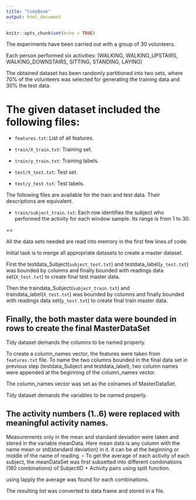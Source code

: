 ```yaml
---
title: "CodeBook"
output: html_document
---
```


```r
knitr::opts_chunk$set(echo = TRUE)
```


The experiments have been carried out with a group of 30 volunteers.

Each person performed six activities:
	(WALKING, WALKING_UPSTAIRS, WALKING_DOWNSTAIRS, SITTING, STANDING, LAYING)

The obtained dataset has been randomly partitioned into two sets, where 70% of the volunteers was selected for generating the training data and 30% the test data. 

The given dataset included the following files:
==
- `features.txt`: List of all features.

- `train/X_train.txt`: Training set.

- `train/y_train.txt`: Training labels.

- `test/X_test.txt`: Test set.

- `test/y_test.txt`: Test labels.

The following files are available for the train and test data. Their descriptions are equivalent. 

- `train/subject_train.txt`: Each row identifies the subject who performed the activity for each window sample. Its range is from 1 to 30. 

==

All the data sets needed are read into memory in the first few lines of code. 

Initial task is to merge all appropriate datasets to create a master dataset.

First the testdata_Subject(`subject_test.txt`) and testdata_label(`y_test.txt`) was bounded by columns and finally bounded with readings data set(`X_test.txt`) to create final test master data.

Then the traindata_Subject(`subject_train.txt`) and traindata_label(`X_test.txt`) was bounded by columns and finally bounded with readings data set(`y_test.txt`) to create final train master data.

Finally, the both master data were bounded in rows to create the final MasterDataSet
-------
Tidy dataset demands the columns to be named properly. 

To create a column_names vector, the features were taken from `features.txt` file.
To name the two columns bounded in the final data set in previous step (testdata_Subject and testdata_label), two column names were appended at the beginning of the column_names vector.

The column_names vector was set as the colnames of MasterDataSet.

Tidy dataset demands the variables to be named properly.

The activity numbers (1..6) were replaced with meaningful activity names. 
--
Measurements only in the mean and standard deviation were taken and stored in the variable meanData.
Here mean data is any column with the name mean or std(standard deviation) in it. it can be at the beginning or middle of the name of reading.
--
To get the average of each activity of each subject, the meanDataSet was first subsetted into different combinations (180 combinations) of SubjectID + Activity pairs using spilt function.

using lapply the average was found for each combinations.

The resulting list was converted to data frame and stored in a file. 
